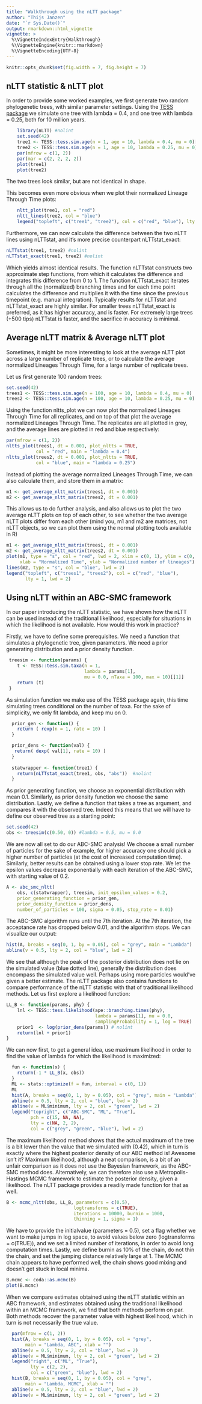 ```yaml
---
title: "Walkthrough using the nLTT package"
author: "Thijs Janzen"
date: "`r Sys.Date()`"
output: rmarkdown::html_vignette
vignette: >
  %\VignetteIndexEntry{Walkthrough}
  %\VignetteEngine{knitr::rmarkdown}
  %\VignetteEncoding{UTF-8}
---
```

```r
knitr::opts_chunk$set(fig.width = 7, fig.height = 7)
```
## nLTT statistic & nLTT plot
In order to provide some worked examples, we first generate two random phylogenetic trees, with similar parameter settings. Using the [TESS package](https://CRAN.R-project.org/package=TESS) we simulate one tree with lambda = 0.4, and one tree with lambda = 0.25, both for 10 million years.

```r
    library(nLTT) #nolint
    set.seed(42)
    tree1 <- TESS::tess.sim.age(n = 1, age = 10, lambda = 0.4, mu = 0)[[1]]
    tree2 <- TESS::tess.sim.age(n = 1, age = 10, lambda = 0.25, mu = 0)[[1]]
    par(mfrow = c(1, 2))
    par(mar = c(2, 2, 2, 2))
    plot(tree1) 
    plot(tree2)
```

The two trees look similar, but are not identical in shape.

This becomes even more obvious when we plot their normalized Lineage Through Time plots:
```r
    nltt_plot(tree1, col = "red")
    nltt_lines(tree2, col = "blue")
    legend("topleft", c("tree1", "tree2"), col = c("red", "blue"), lty = 1)
```

Furthermore, we can now calculate the difference between the two nLTT lines using nLTTstat, and it's more precise counterpart nLTTstat_exact:
```r
nLTTstat(tree1, tree2) #nolint
nLTTstat_exact(tree1, tree2) #nolint
```

Which yields almost identical results. The function nLTTstat constructs two approximate step functions, from which it calculates the difference and integrates this difference from 0 to 1. The function nLTTstat_exact iterates through all the (normalized) branching times and for each time point calculates the difference and multiplies it with the time since the previous timepoint (e.g. manual integration). Typically results for nLTTstat and nLTTstat_exact are highly similar. For smaller trees nLTTstat_exact is preferred, as it has higher accuracy, and is faster. For extremely large trees (+500 tips) nLTTstat is faster, and the sacrifice in accuracy is minimal.

## Average nLTT matrix & Average nLTT plot
Sometimes, it might be more interesting to look at the average nLTT plot across a large number of replicate trees, or to calculate the average normalized Lineages Through Time, for a large number of replicate trees.

Let us first generate 100 random trees:
```r
set.seed(42)
trees1 <- TESS::tess.sim.age(n = 100, age = 10, lambda = 0.4, mu = 0)
trees2 <- TESS::tess.sim.age(n = 100, age = 10, lambda = 0.25, mu = 0)
```
Using the function nltts_plot we can now plot the normalized Lineages Through Time for all replicates, and on top of that plot the average normalized Lineages Through Time. The replicates are all plotted in grey, and the average lines are plotted in red and blue respectively:
```r
par(mfrow = c(1, 2))
nltts_plot(trees1, dt = 0.001, plot_nltts = TRUE, 
           col = "red", main = "lambda = 0.4")
nltts_plot(trees2, dt = 0.001, plot_nltts = TRUE, 
           col = "blue", main = "lambda = 0.25")
```

Instead of plotting the average normalized Lineages Through Time, we can also calculate them, and store them in a matrix:
```r
m1 <- get_average_nltt_matrix(trees1, dt = 0.001)
m2 <- get_average_nltt_matrix(trees2, dt = 0.001)
```
This allows us to do further analysis, and also allows us to plot the two average nLTT plots on top of each other, to see whether the two average nLTT plots differ from each other (mind you, m1 and m2 are matrices, not nLTT objects, so we can plot them using the normal plotting tools available in R)
```r
m1 <- get_average_nltt_matrix(trees1, dt = 0.001)
m2 <- get_average_nltt_matrix(trees2, dt = 0.001)
plot(m1, type = "s", col = "red", lwd = 2, xlim = c(0, 1), ylim = c(0, 1), 
     xlab = "Normalized Time", ylab = "Normalized number of lineages")
lines(m2, type = "s", col = "blue", lwd = 2)
legend("topleft", c("trees1", "trees2"), col = c("red", "blue"), 
       lty = 1, lwd = 2)
```

## Using nLTT within an ABC-SMC framework
In our paper introducing the nLTT statistic, we have shown how the nLTT can be used instead of the traditional likelihood, especially for situations in which the likelihood is not available. How would this work in practice?

Firstly, we have to define some prerequisites. We need a function that simulates a phylogenetic tree, given parameters. We need a prior generating distribution and a prior density function. 

```r
 treesim <- function(params) {
    t <- TESS::tess.sim.taxa(n = 1,
                             lambda = params[1],
                             mu = 0.0, nTaxa = 100, max = 10)[[1]]
    return (t)
 }
```
As simulation function we make use of the TESS package again, this time simulating trees conditional on the number of taxa. For the sake of simplicity, we only fit lambda, and keep mu on 0. 
```r
  prior_gen <- function() {
    return ( rexp(n = 1, rate = 10) )
  }

  prior_dens <- function(val) {
   return( dexp( val[1], rate = 10) )
  }
  
  statwrapper <- function(tree1) {
    return(nLTTstat_exact(tree1, obs, "abs"))  #nolint
  }
```
As prior generating function, we choose an exponential distribution with mean 0.1. Similarly, as prior density function we choose the same distribution. Lastly, we define a function that takes a tree as argument, and compares it with the observed tree. Indeed this means that we will have to define our observed tree as a starting point:
```r
set.seed(42)
obs <- treesim(c(0.50, 0)) #lambda = 0.5, mu = 0.0
```
We are now all set to do our ABC-SMC analysis! We choose a small number of particles for the sake of example, for higher accuracy one should pick a higher number of particles (at the cost of increased computation time). Similarly, better results can be obtained using a lower stop rate. We let the epsilon values decrease exponentially with each iteration of the ABC-SMC, with starting value of 0.2.
```r
A <- abc_smc_nltt(
    obs, c(statwrapper), treesim, init_epsilon_values = 0.2,
    prior_generating_function = prior_gen,
    prior_density_function = prior_dens,
    number_of_particles = 100, sigma = 0.05, stop_rate = 0.01)
```
The ABC-SMC algorithm runs until the 7th iteration. At the 7th iteration, the acceptance rate has dropped below 0.01, and the algorithm stops. We can visualize our output:
```r
hist(A, breaks = seq(0, 1, by = 0.05), col = "grey", main = "Lambda")
abline(v = 0.5, lty = 2, col = "blue", lwd = 2)
```

We see that although the peak of the posterior distribution does not lie on the simulated value (blue dotted line), generally the distribution does encompass the simulated value well. Perhaps using more particles would've given a better estimate.
The nLTT package also contains functions to compare performance of the nLTT statistic with that of traditional likelihood methods. Let us first explore a likelihood function:
```r
LL_B <- function(params, phy) {
    lnl <- TESS::tess.likelihood(ape::branching.times(phy),
                                 lambda = params[1], mu = 0.0,
                                 samplingProbability = 1, log = TRUE)
    prior1  <- log(prior_dens(params)) # nolint
    return(lnl + prior1)
}
```
We can now first, to get a general idea, use maximum likelihood in order to find the value of lambda for which the likelihood is maximized:
```r
  fun <- function(x) {
    return(-1 * LL_B(x, obs))
  }
  ML <- stats::optimize(f = fun, interval = c(0, 1))
  ML
  hist(A, breaks = seq(0, 1, by = 0.05), col = "grey", main = "Lambda")
  abline(v = 0.5, lty = 2, col = "blue", lwd = 2)
  abline(v = ML$minimum, lty = 2, col = "green", lwd = 2)
  legend("topright", c("ABC-SMC", "ML", "True"),
         pch = c(15, NA, NA),
         lty = c(NA, 2, 2), 
         col = c("grey", "green", "blue"), lwd = 2)
```

The maximum likelihood method shows that the actual maximum of the tree is a bit lower than the value that we simulated with (0.42), which in turn is exactly where the highest posterior density of our ABC method is! Awesome isn't it?
Maximum likelihood, although a neat comparison, is a bit of an unfair comparison as it does not use the Bayesian framework, as the ABC-SMC method does. Alternatively, we can therefore also use a Metropolis-Hastings MCMC framework to estimate the posterior density, given a likelihood. The nLTT package provides a readily made function for that as well.
```r
B <- mcmc_nltt(obs, LL_B, parameters = c(0.5), 
                         logtransforms = c(TRUE),
                         iterations = 10000, burnin = 1000,
                         thinning = 1, sigma = 1)
```
We have to provide the initialvalue (parameters = 0.5), set a flag whether we want to make jumps in log space, to avoid values below zero (logtransforms = c(TRUE)), and we set a limited number of iterations, in order to avoid long computation times. Lastly, we define burnin as 10% of the chain, do not thin the chain, and set the jumping distance relatively large at 1. 
The MCMC chain appears to have performed well, the chain shows good mixing and doesn't get stuck in local minima. 
```r
B.mcmc <- coda::as.mcmc(B)
plot(B.mcmc)
```

When we compare estimates obtained using the nLTT statistic within an ABC framework, and estimates obtained using the traditional likelihood within an MCMC framework, we find that both methods perform on par. Both methods recover the parameter value with highest likelihood, which in turn is not necessarily the true value. 
```r
  par(mfrow = c(1, 2))
  hist(A, breaks = seq(0, 1, by = 0.05), col = "grey", 
       main = "Lambda, ABC", xlab = "")
  abline(v = 0.5, lty = 2, col = "blue", lwd = 2)
  abline(v = ML$minimum, lty = 2, col = "green", lwd = 2)
  legend("right", c("ML", "True"),
         lty = c(2, 2), 
         col = c("green", "blue"), lwd = 2)
  hist(B, breaks = seq(0, 1, by = 0.05), col = "grey", 
       main = "Lambda, MCMC", xlab = "")
  abline(v = 0.5, lty = 2, col = "blue", lwd = 2)
  abline(v = ML$minimum, lty = 2, col = "green", lwd = 2)
```
